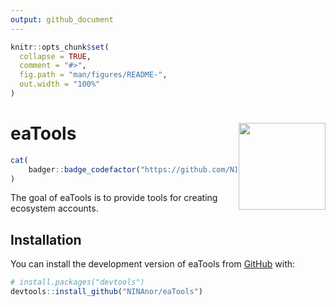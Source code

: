 ```yaml
---
output: github_document
---
```


<!-- README.md is generated from README.Rmd. Please edit that file -->

```r
knitr::opts_chunk$set(
  collapse = TRUE,
  comment = "#>",
  fig.path = "man/figures/README-",
  out.width = "100%"
)
```

# eaTools <img src='inst/figures/myHexSticker.png' align="right" height="139" />

<!-- badges: start -->
```r
cat(
	badger::badge_codefactor("https://github.com/NINAnor/eaTools")
)
```
<!-- badges: end -->

The goal of eaTools is to provide tools for creating ecosystem accounts.


## Installation

You can install the development version of eaTools from [GitHub](https://github.com/) with:

``` r
# install.packages("devtools")
devtools::install_github("NINAnor/eaTools")
```


